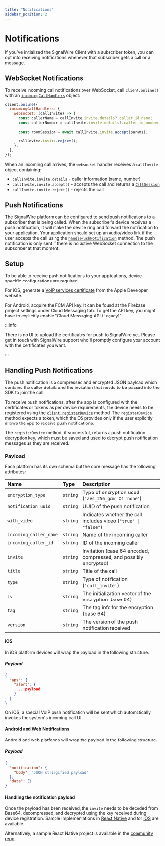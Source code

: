```yaml
---
title: "Notifications"
sidebar_position: 2
---
```


# Notifications

If you've initialized the SignalWire Client with a subscriber token, you can opt into receiving notifications 
whenever that subscriber gets a call or a message. 

## WebSocket Notifications

To receive incoming call notifications over WebSocket, call `client.online()` with an [`incomingCallHandlers`] object:

```javascript
client.online({
  incomingCallHandlers: {
    websocket: (callInvite) => {
      const callerName = callInvite.invite.details?.caller_id_name;
      const callerNumber = callInvite.invite.details?.caller_id_number;
      
      const roomSession = await callInvite.invite.accept(params);
      
      callInvite.invite.reject();
    },
  },
});
```

When an incoming call arrives, the `websocket` handler receives a `callInvite` object containing:
- `callInvite.invite.details` - caller information (name, number)
- `callInvite.invite.accept()` - accepts the call and returns a [`CallSession`](/sdks/signalwire-client-sdk/call-session)
- `callInvite.invite.reject()` - rejects the call

[`incomingCallHandlers`]: /sdks/signalwire-client-sdk/types#incomingcallhandlers


## Push Notifications


The SignalWire platform can be configured to send push notifications to a subscriber that is being called.
When the subscriber's device receives a push notification, it will make the device ring and forward the notification to your
application.
Your application should set up an audio/video link if the user accepts the call using the
[`handlePushNotification`](/sdks/signalwire-client-sdk/types#handlepushnotificationresult) method.
The push notification is only sent if there is no active WebSocket connection to the subscriber at that moment.

## Setup

To be able to receive push notifications to your applications, device-specific configurations are required.

For iOS, generate a [VoIP services certificate](https://developer.apple.com/account/resources/certificates/list)
from the Apple Developer website.

For Android, acquire the FCM API key. It can be found
at the Firebase project settings under Cloud Messaging tab. To get the API key, you might have to
explicitly enable "Cloud Messaging API (Legacy)".

:::info

There is no UI to upload the certificates for push to SignalWire yet. Please
get in touch with SignalWire support who'll promptly configure your account
with the certificates you want.

:::

## Handling Push Notifications

The push notification is a compressed and encrypted JSON payload which contains the caller details
and the invitation that needs to be passed into the SDK to join the call.

To receive push notifications, after the app is configured with the certificates or tokens as
per device requirements, the device needs to be registered using the
[`client.registerDevice`](/sdks/browser-sdk/signalwire-client/client#registerdevice) method. The `registerDevice` method
expects a token, which the OS provides only if the user explicitly allows the app to receive
push notifications.

The `registerDevice` method, if successful, returns a push notification decryption key, which
must be saved and used to decrypt push notification messages as they are received.

### Payload

Each platform has its own schema but the core message has the following attributes:

| Name                   | Type     | Description                                                      |
| :--------------------- | :------- | :--------------------------------------------------------------- |
| `encryption_type`      | `string` | Type of encryption used (`'aes_256_gcm'` or `'none'`)            |
| `notification_uuid`    | `string` | UUID of the push notification                                    |
| `with_video`           | `string` | Indicates whether the call includes video (`"true" \| "false"`)  |
| `incoming_caller_name` | `string` | Name of the incoming caller                                      |
| `incoming_caller_id`   | `string` | ID of the incoming caller                                        |
| `invite`               | `string` | Invitation (base 64 encoded, compressed, and possibly encrypted) |
| `title`                | `string` | Title of the call                                                |
| `type`                 | `string` | Type of notification (`'call_invite'`)                           |
| `iv`                   | `string` | The initialization vector of the encryption (base 64)            |
| `tag`                  | `string` | The tag info for the encryption (base 64)                        |
| `version`              | `string` | The version of the push notification received                    |

#### iOS

In iOS platform devices will wrap the payload in the following structure.

##### Payload

```json
{
  "aps": {
    "alert": {
      ...payload
    }
  }
}
```

On iOS, a special VoIP push notification will be sent which automatically invokes the
system's incoming call UI.

#### Android and Web Notifications

Android and web platforms will wrap the payload in the following structure.

##### Payload

```json
{
  "notification": {
    "body": "JSON stringified payload"
  },
  "data": {}
}
```

#### Handling the notification payload

Once the payload has been received, the `invite` needs to be decoded from Base64, decompressed, and decrypted
using the key received during device registration. Sample implementations in
[React Native](https://github.com/signalwire-community/react/blob/9bafa5ebec9dd3ade69ff4c97aec1a17269cdcf1/packages/react-native/src/SignalWire/useSignalWire.ts#L134)
and for [iOS](https://github.com/signalwire/signalwire_flutter/blob/4035c73b718995eedaeb1087a778228fe7fa1bc5/packages/flutter_ios_voip_kit/ios/Classes/VoIPCenter.swift#L155)
are available.

Alternatively, a sample React Native project is available in the [community repo](https://github.com/signalwire-community/react/tree/main/demo/pushNotifications).
